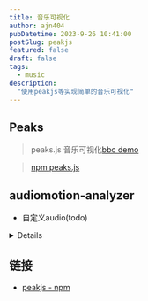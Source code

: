 ```yaml
---
title: 音乐可视化
author: ajn404
pubDatetime: 2023-9-26 10:41:00
postSlug: peakjs
featured: false
draft: false
tags:
  - music
description:
  "使用peakjs等实现简单的音乐可视化"
---
```


## Peaks

> peaks.js 音乐可视化[bbc demo](https://waveform.prototyping.bbc.co.uk/)

> [npm peaks.js](https://www.npmjs.com/package/peaks.js)


<Peaks client:load/>


## audiomotion-analyzer


<Motion client:load/>


- 自定义audio(todo)

<details>

```tsx
import React, {
    useRef,
    useLayoutEffect,
    useState,
    useEffect,
    MouseEvent,
} from 'react';
// import './Audio.css';
import uniqueId from 'lodash.uniqueid';



function transTime(value: number) {
    var time = '';
    var h = parseInt(`${value / 3600}`);
    value %= 3600;
    var m = parseInt(`${value / 60}`);
    var s = parseInt(`${value % 60}`);
    if (h > 0) {
        time = formatTime(h + ':' + m + ':' + s);
    } else {
        time = formatTime(m + ':' + s);
    }

    return time;
}

function formatTime(value: string) {
    var time = '';
    var s = value.split(':');
    var i = 0;
    for (; i < s.length - 1; i++) {
        time += s[i].length === 1 ? '0' + s[i] : s[i];
        time += ':';
    }
    time += s[i].length === 1 ? '0' + s[i] : s[i];

    return time;
}

export const Audio: React.FC<any> = props => {
    const { src, width = '80%', height = '30px' } = props;

    const audioRef = useRef<HTMLAudioElement>(null);
    const barBgRef = useRef<HTMLDivElement>(null);
    const barRef = useRef<HTMLDivElement>(null);
    const dotRef = useRef<HTMLSpanElement>(null);
    const uidRef = useRef<string>(uniqueId());

    const [toggle, setToggle] = useState<boolean>(true);
    const [progress, setProgress] = useState<number>(0);
    const [duration, setDuration] = useState<string>('00 : 00');
    const [currentTime, setCurrentTime] = useState<string>('00:00');

    useLayoutEffect(() => {
        if (audioRef.current && src) {
            audioRef.current.addEventListener('play', (e: Event) => {

                const pid = (e.target as HTMLAudioElement).getAttribute('pid');
                const audios = document.querySelectorAll('audio');
                console.log(audios);

                console.log('pid', pid);
                audios.forEach((element, index) => {
                    if (element.getAttribute('pid') === pid) return;
                    element.pause();
                });
            });

            audioRef.current.addEventListener('loadedmetadata', e => {
                const duration = transTime(
                    (e.target as HTMLAudioElement).duration as number,
                );
                setDuration(duration);
            });
            audioRef.current.addEventListener('play', _res => {
                setToggle(false);
            });
            audioRef.current.addEventListener('pause', () => {
                setToggle(true);
            });
            audioRef.current.addEventListener('timeupdate', e => {
                let value =
                    (e.target as HTMLAudioElement).currentTime /
                    (audioRef.current as HTMLAudioElement).duration;
                setProgress(value * 100);
                setCurrentTime(transTime((e.target as HTMLAudioElement).currentTime));
                // console.log('timeupdate res', res.target.currentTime);
            });
        }
        return () => { };
    }, [src]);

    useEffect(() => {
        if (dotRef.current && src) {
            const position = {
                oriOffestLeft: 0, // 移动开始时进度条的点距离进度条的偏移值
                oriX: 0, // 移动开始时的x坐标
                maxLeft: 0, // 向左最大可拖动距离
                maxRight: 0, // 向右最大可拖动距离
            };
            let flag = false; // 标记是否拖动开始

            // 按下
            const down = (event: TouchEvent | MouseEvent) => {
                if (!audioRef.current?.paused || audioRef.current.currentTime !== 0) {
                    flag = true;
                    position.oriOffestLeft = dotRef.current?.offsetLeft ?? 0; // 初始位置
                    position.oriX = position.oriX =
                        event instanceof TouchEvent
                            ? event.touches[0].clientX
                            : event.clientX; // 要同时适配mousedown和touchstart事件
                    position.maxLeft = position.oriOffestLeft; // 向左最大可拖动距离
                    position.maxRight =
                        barBgRef.current?.offsetWidth ?? 0 - position.oriOffestLeft; // 向右边最大可拖动距离

                    if (event && event.preventDefault) {
                        event.preventDefault();
                    } else {
                        (event as TouchEvent).returnValue = false;
                    }

                    // 禁止事件冒泡
                    if (event && event.stopPropagation) {
                        event.stopPropagation();
                    }
                }
            };
            // 移动
            const move = (event: TouchEvent | MouseEvent) => {
                if (flag && barBgRef.current) {
                    let clientX =
                        event instanceof TouchEvent
                            ? event.touches[0].clientX
                            : event.clientX; // 要同时适配mousemove和touchmove事件

                    let length = clientX - position.oriX;
                    if (length > position.maxRight) {
                        length = position.maxRight;
                    } else if (length < -position.maxLeft) {
                        length = -position.maxLeft;
                    }
                    // let pgsWidth = barBgRef.current?.offsetWidth;
                    let pgsWidth = parseFloat(
                        window.getComputedStyle(barBgRef.current).width.replace('px', ''),
                    );
                    let rate = (position.oriOffestLeft + length) / pgsWidth;

                    console.log('===', position.oriOffestLeft, length);

                    console.log(
                        '偏移总长比例',
                        (audioRef.current as HTMLAudioElement).duration * rate,
                        rate,
                    );
                    (audioRef.current as HTMLAudioElement).currentTime =
                        (audioRef.current as HTMLAudioElement).duration * rate;
                }
            };
            // 结束
            const end = () => {
                flag = false;
            };

            // 鼠标按下时
            dotRef.current.addEventListener('mousedown', down as any, false);
            dotRef.current.addEventListener('touchstart', down, false);

            // 开始拖动
            document.addEventListener('mousemove', move as any, false);
            document.addEventListener('touchmove', move, false);

            // 拖动结束
            document.addEventListener('mouseup', end, false);
            barBgRef.current?.addEventListener('touchend', end, false);
        }
    }, [src]);

    const handlePaly = () => {
        if (toggle && src) {
            audioRef.current?.play();
            return;
        }
        audioRef.current?.pause();
        return;
    };

    return (
        <>
            <audio
                //@ts-ignore
                pid={uidRef.current}
                controls={false}
                src={src}
                preload='metadata'
                ref={audioRef}>
                您的浏览器不支持 audio 标签
            </audio>
            <div className='audio-container' style={{ width, height }}>
                <div className='audio-toggle' onClick={handlePaly}>
                    {toggle && src ? '>' : '||'}
                </div>
                <div className='audio-progress-bar-bg h-[20px]' ref={barBgRef}>
                    <span
                        ref={dotRef}
                        className='progressDot'
                        style={{ left: `${progress - 2}%` }}></span>
                    <div
                        ref={barRef}
                        className='audio-progress-bar h-full bg-[#e0e0e0]'
                        style={{
                            width: `${progress}%`,
                        }}></div>
                </div>
                <div className='audio-time'>
                    {currentTime}/{duration}
                </div>
            </div>
        </>
    );
};
export default Audio;
```

</details>




## 链接

- [peakjs - npm](https://www.npmjs.com/package/peaks.js)
